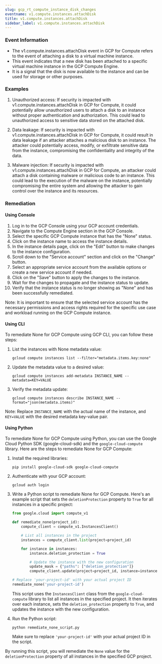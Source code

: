 ```yaml
--- 
slug: gcp_rt_compute_instance_disk_changes
eventname: v1.compute.instances.attachDisk
title: v1.compute.instances.attachDisk
sidebar_label: v1.compute.instances.attachDisk
---
```

                       
### Event Information

- The v1.compute.instances.attachDisk event in GCP for Compute refers to the event of attaching a disk to a virtual machine instance.
- This event indicates that a new disk has been attached to a specific virtual machine instance in the GCP Compute Engine.
- It is a signal that the disk is now available to the instance and can be used for storage or other purposes.


### Examples

1. Unauthorized access: If security is impacted with v1.compute.instances.attachDisk in GCP for Compute, it could potentially allow unauthorized users to attach a disk to an instance without proper authentication and authorization. This could lead to unauthorized access to sensitive data stored on the attached disk.

2. Data leakage: If security is impacted with v1.compute.instances.attachDisk in GCP for Compute, it could result in data leakage if an attacker attaches a malicious disk to an instance. The attacker could potentially access, modify, or exfiltrate sensitive data from the instance, compromising the confidentiality and integrity of the data.

3. Malware injection: If security is impacted with v1.compute.instances.attachDisk in GCP for Compute, an attacker could attach a disk containing malware or malicious code to an instance. This could lead to the execution of the malware on the instance, potentially compromising the entire system and allowing the attacker to gain control over the instance and its resources.

### Remediation

#### Using Console

1. Log in to the GCP Console using your GCP account credentials.
2. Navigate to the Compute Engine section in the GCP Console.
3. Select the specific GCP Compute instance that has the "None" status.
4. Click on the instance name to access the instance details.
5. In the instance details page, click on the "Edit" button to make changes to the instance configuration.
6. Scroll down to the "Service account" section and click on the "Change" button.
7. Select an appropriate service account from the available options or create a new service account if needed.
8. Click on the "Save" button to apply the changes to the instance.
9. Wait for the changes to propagate and the instance status to update.
10. Verify that the instance status is no longer showing as "None" and has been successfully remediated.

Note: It is important to ensure that the selected service account has the necessary permissions and access rights required for the specific use case and workload running on the GCP Compute instance.

#### Using CLI

To remediate None for GCP Compute using GCP CLI, you can follow these steps:

1. List the instances with None metadata value:
   ```
   gcloud compute instances list --filter="metadata.items.key:none"
   ```

2. Update the metadata value to a desired value:
   ```
   gcloud compute instances add-metadata INSTANCE_NAME --metadata=KEY=VALUE
   ```

3. Verify the metadata update:
   ```
   gcloud compute instances describe INSTANCE_NAME --format="json(metadata.items)"
   ```

Note: Replace `INSTANCE_NAME` with the actual name of the instance, and `KEY=VALUE` with the desired metadata key-value pair.

#### Using Python

To remediate None for GCP Compute using Python, you can use the Google Cloud Python SDK (google-cloud-sdk) and the `google-cloud-compute` library. Here are the steps to remediate None for GCP Compute:

1. Install the required libraries:
   ```
   pip install google-cloud-sdk google-cloud-compute
   ```

2. Authenticate with your GCP account:
   ```
   gcloud auth login
   ```

3. Write a Python script to remediate None for GCP Compute. Here's an example script that sets the `deletionProtection` property to `True` for all instances in a specific project:
   ```python
   from google.cloud import compute_v1

   def remediate_none(project_id):
       compute_client = compute_v1.InstancesClient()

       # List all instances in the project
       instances = compute_client.list(project=project_id)

       for instance in instances:
           instance.deletion_protection = True

           # Update the instance with the new configuration
           update_mask = {"paths": ["deletion_protection"]}
           compute_client.update(project=project_id, instance=instance, update_mask=update_mask)

   # Replace 'your-project-id' with your actual project ID
   remediate_none('your-project-id')
   ```

   This script uses the `InstancesClient` class from the `google-cloud-compute` library to list all instances in the specified project. It then iterates over each instance, sets the `deletion_protection` property to `True`, and updates the instance with the new configuration.

4. Run the Python script:
   ```
   python remediate_none_script.py
   ```

   Make sure to replace `'your-project-id'` with your actual project ID in the script.

By running this script, you will remediate the `None` value for the `deletionProtection` property of all instances in the specified GCP project.


 